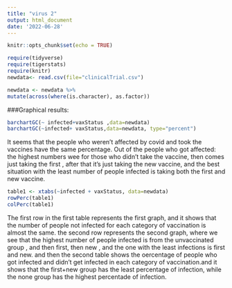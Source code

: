 ```yaml
---
title: "virus 2"
output: html_document
date: '2022-06-28'
---
```


```r
knitr::opts_chunk$set(echo = TRUE)
```

```r
require(tidyverse)
require(tigerstats)
require(knitr)
newdata<- read.csv(file="clinicalTrial.csv")
```

```r
newdata <- newdata %>%
mutate(across(where(is.character), as.factor))
```

###Graphical results:

```r
barchartGC(~ infected+vaxStatus ,data=newdata)
barchartGC(~infected+ vaxStatus,data=newdata, type="percent")

```

It seems that the people who weren't affected by covid and took the vaccines have the same percentage. Out of the people who got affected: the highest numbers wee for those who didn't take the vaccine, then comes just taking the first , after that it's just taking the new vaccine, and the best situation with the least number of people infected is taking both the first and new vaccine.


```r
table1 <- xtabs(~infected + vaxStatus, data=newdata)
rowPerc(table1)
colPerc(table1)
```

The first row in the first table represents the first graph, and it shows that the number of people not infected for each category of vaccination is almost the same. the second row represents the second graph, where we see that the highest number of people infected is from the unvaccinated group , and then first, then new , and the one with the least infections is first and new.
and then the second table shows the oercentage of people who got infected and didn't get infected in each category of vaccination.and it shows that the first+new group has the least percentage of infection, while the none group has the highest percentade of infection.




